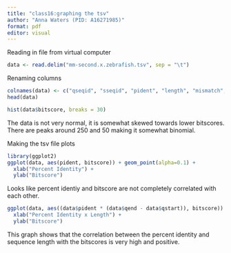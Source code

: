 ```yaml
---
title: "class16:graphing the tsv"
author: "Anna Waters (PID: A16271985)"
format: pdf
editor: visual
---
```


Reading in file from virtual computer

```r
data <- read.delim("mm-second.x.zebrafish.tsv", sep = "\t")
```
 
 Renaming columns
 
```r
colnames(data) <- c("qseqid", "sseqid", "pident", "length", "mismatch", "gapopen", "qstart", "qend", "sstart", "send", "evalue", "bitscore")
head(data)
```
 
```r
hist(data$bitscore, breaks = 30)
```
The data is not very normal, it is somewhat skewed towards lower bitscores. There are peaks around 250 and 50 making it somewhat binomial.  

Making the tsv file plots
```r
library(ggplot2)
ggplot(data, aes(pident, bitscore)) + geom_point(alpha=0.1) +
  xlab("Percent Identity") +
  ylab("Bitscore")
```

Looks like percent identiy and bitscore are not completely correlated with each other. 

```r
ggplot(data, aes((data$pident * (data$qend - data$qstart)), bitscore)) + geom_point(alpha=0.1) + geom_smooth() +
  xlab("Percent Identity x Length") +
  ylab("Bitscore")
```
This graph shows that the correlation between the percent identity and sequence length with the bitscores is very high and positive. 
